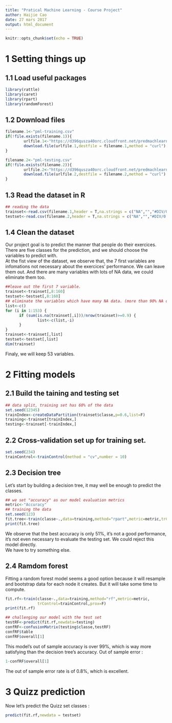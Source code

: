 ```yaml
---
title: "Pratical Machine Learning - Course Project"
author: Haijie Cao
date: 27 mars 2017
output: html_document
---
```


```r
knitr::opts_chunk$set(echo = TRUE)
```

# 1 Setting things up

## 1.1 Load useful packages

```r
library(rattle)
library(caret)
library(rpart)
library(randomForest)
```

## 1.2 Download files

```r
filename.1<-"pml-training.csv"
if(!file.exists(filename.1)){
        urlfile.1<-"https://d396qusza40orc.cloudfront.net/predmachlearn/pml-training.csv"
        download.file(urlfile.1,destfile = filename.1,method = "curl")
}

filename.2<-"pml-testing.csv"
if(!file.exists(filename.2)){
        urlfile.2<-"https://d396qusza40orc.cloudfront.net/predmachlearn/pml-testing.csv"
        download.file(urlfile.2,destfile = filename.2,method = "curl")
}
```

## 1.3 Read the dataset in R

```r
## reading the data 
trainset<-read.csv(filename.1,header = T,na.strings = c("NA","","#DIV/0!"))
testset<-read.csv(filename.2,header = T,na.strings = c("NA","","#DIV/0!"))
```

## 1.4 Clean the dataset

Our project goal is to predict the manner that people do their exercices. There are five classes for the prediction, and we should choose the variables to predict with.  
At the fist view of the dataset, we observe that, the 7 first variables are infomations not necessary about the exercices' performance. We can leave them out. And there are many variables with lots of NA data, we could eliminate them too.  

```r
##leave out the first 7 variable. 
trainset<-trainset[,8:160]
testset<-testset[,8:160]
## eliminate the variables which have many NA data. (more than 90% NA data)
list<-c()
for (i in 1:153) {
      if (sum(is.na(trainset[,i]))/nrow(trainset)>=0.9) {
              list<-c(list,-i)
      }
}
trainset<-trainset[,list]
testset<-testset[,list]
dim(trainset)
```

Finaly, we will keep 53 variables. 

# 2 Fitting models

## 2.1 Build the taining and testing set

```r
## data split, training set has 60% of the data
set.seed(12345)
trainIndex<-createDataPartition(trainset$classe,p=0.6,list=F)
training<-trainset[trainIndex,]
testing<-trainset[-trainIndex,]
```

## 2.2 Cross-validation set up for training set.

```r
set.seed(234)
trainControl<-trainControl(method = "cv",number = 10)
```

## 2.3 Decision tree
Let's start by building a decision tree, it may well be enough to predict the classes.
```r
## we set "accuracy" as our model evaluation metrics
metric<-"Accuracy"
## training the data 
set.seed(123)
fit.tree<-train(classe~.,data=training,method="rpart",metric=metric,trControl=trainControl)
print(fit.tree)
```
We observe that the best accuracy is only 51%, it's not a good performance, it's not even necessary to evaluate the testing set. We could reject this model directly.  
We have to try something else.
 
## 2.4 Ramdom forest
Fitting a random forest model seems a good option because it will resample and bootstrap data for each node it creates. But it will take some time to compute.

```r
fit.rf<-train(classe~.,data=training,method="rf",metric=metric,
              trControl=trainControl,prox=F)
print(fit.rf)

## challenging our model with the test set
testRF<-predict(fit.rf,newdata=testing)
confRF<-confusionMatrix(testing$classe,testRF)
confRF$table
confRF$overall[1]
```

This model's out of sample accuracy is over 99%, which is way more satisfying than the decision tree's accuracy. 
Out of sample error :
```r
1-confRF$overall[1]
```
The out of sample error rate is of 0.8%, which is excellent.

# 3 Quizz prediction
Now let's predict the Quizz set classes : 
```r
predict(fit.rf,newdata = testset)
```
